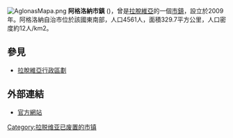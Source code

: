 {{expand|time=2016-11-05T13:55:07+00:00}}
{{unreferenced|time=2016-11-05T13:55:07+00:00}}
[[File:AglonasMapa.png|right]]
'''阿格洛納市鎮''' ({{lang-lv|Aglonas novads}})，曾是[[拉脫維亞|拉脫維亞]]的一個[[拉脫維亞行政區劃|市鎮]]，設立於2009年。阿格洛納自治市位於該國東南部，人口4561人，面積329.7平方公里，人口密度約12人/km2。

==參見==
*[[拉脫維亞行政區劃|拉脫維亞行政區劃]]

==外部連結==
*[http://www.aglona.lv 官方網站] {{Wayback|url=http://www.aglona.lv/ |date=20170724164448 }}{{lv icon}}

{{Latvia-geo-stub}}
[[Category:拉脱维亚已废置的市镇|Category:拉脱维亚已废置的市镇]]